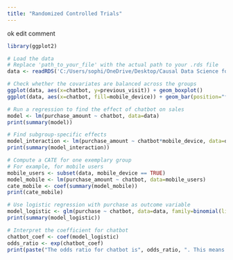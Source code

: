 ```yaml
---
title: "Randomized Controlled Trials"
---
```


::: callout-note
ok edit comment
:::

```r

library(ggplot2)

# Load the data
# Replace 'path_to_your_file' with the actual path to your .rds file
data <- readRDS('C:/Users/sophi/OneDrive/Desktop/Causal Data Science for Business Analytics 2023/gitclone/cdsba-swynona/assets/Causal_Data_Science_Data/abtest_online.rds')

# Check whether the covariates are balanced across the groups
ggplot(data, aes(x=chatbot, y=previous_visit)) + geom_boxplot()
ggplot(data, aes(x=chatbot, fill=mobile_device)) + geom_bar(position="fill")

# Run a regression to find the effect of chatbot on sales
model <- lm(purchase_amount ~ chatbot, data=data)
print(summary(model))

# Find subgroup-specific effects
model_interaction <- lm(purchase_amount ~ chatbot*mobile_device, data=data)
print(summary(model_interaction))

# Compute a CATE for one exemplary group
# For example, for mobile users
mobile_users <- subset(data, mobile_device == TRUE)
model_mobile <- lm(purchase_amount ~ chatbot, data=mobile_users)
cate_mobile <- coef(summary(model_mobile))
print(cate_mobile)

# Use logistic regression with purchase as outcome variable
model_logistic <- glm(purchase ~ chatbot, data=data, family=binomial(link='logit'))
print(summary(model_logistic))

# Interpret the coefficient for chatbot
chatbot_coef <- coef(model_logistic)
odds_ratio <- exp(chatbot_coef)
print(paste("The odds ratio for chatbot is", odds_ratio, ". This means that for each unit increase in chatbot, the odds of purchase increase by a factor of", odds_ratio, "."))



```